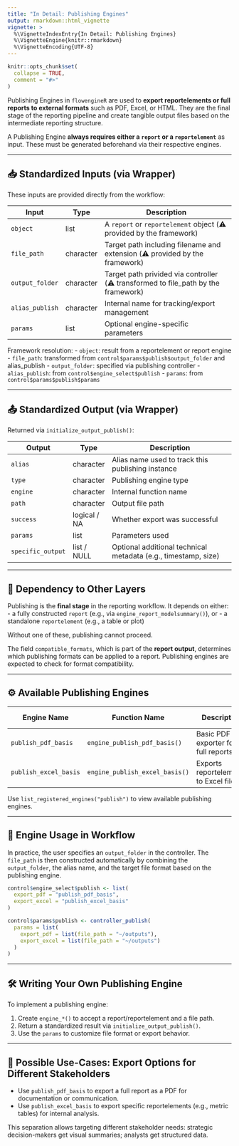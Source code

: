 ```yaml
---
title: "In Detail: Publishing Engines"
output: rmarkdown::html_vignette
vignette: >
  %\VignetteIndexEntry{In Detail: Publishing Engines}
  %\VignetteEngine{knitr::rmarkdown}
  %\VignetteEncoding{UTF-8}
---
```


```r
knitr::opts_chunk$set(
  collapse = TRUE,
  comment = "#>"
)
```

Publishing Engines in `flowengineR` are used to **export reportelements or full reports to external formats** such as PDF, Excel, or HTML. They are the final stage of the reporting pipeline and create tangible output files based on the intermediate reporting structure.

A Publishing Engine **always requires either a `report` or a `reportelement`** as input. These must be generated beforehand via their respective engines.

---

## 📥 Standardized Inputs (via Wrapper)
These inputs are provided directly from the workflow:

| Input             | Type         | Description                                                                     |
|------------------|--------------|---------------------------------------------------------------------------------|
| `object`         | list         | A `report` or `reportelement` object (⚠️ provided by the framework)             |
| `file_path`      | character    | Target path including filename and extension (⚠️ provided by the framework)     |
| `output_folder`  | character    | Target path privided via controller  (⚠️ transformed to file_path by the framework) |
| `alias_publish`  | character    | Internal name for tracking/export management                                    |
| `params`         | list         | Optional engine-specific parameters                                             |

Framework resolution:
- `object`: result from a reportelement or report engine
- `file_path`: transformed from `control$params$publish$output_folder` and alias_publish
- `output_folder`: specified via publishing controller
- `alias_publish`: from `control$engine_select$publish`
- `params`: from `control$params$publish$params`

---

## 📤 Standardized Output (via Wrapper)
Returned via `initialize_output_publish()`:

| Output              | Type         | Description                                                      |
|---------------------|--------------|------------------------------------------------------------------|
| `alias`             | character    | Alias name used to track this publishing instance                |
| `type`              | character    | Publishing engine type                                           |
| `engine`            | character    | Internal function name                                           |
| `path`              | character    | Output file path                                                 |
| `success`           | logical / NA | Whether export was successful                                    |
| `params`            | list         | Parameters used                                                  |
| `specific_output`   | list / NULL  | Optional additional technical metadata (e.g., timestamp, size)  |

---

## 🔗 Dependency to Other Layers

Publishing is the **final stage** in the reporting workflow. It depends on either:
- a fully constructed `report` (e.g., via `engine_report_modelsummary()`), or
- a standalone `reportelement` (e.g., a table or plot)

Without one of these, publishing cannot proceed.

The field `compatible_formats`, which is part of the **report output**, determines which publishing formats can be applied to a report. Publishing engines are expected to check for format compatibility.

---

## ⚙️ Available Publishing Engines

| Engine Name         | Function Name                     | Description                           | Template Path                                                      | Detail Page |
|---------------------|------------------------------------|---------------------------------------|---------------------------------------------------------------------|-------------|
| `publish_pdf_basis` | `engine_publish_pdf_basis()`      | Basic PDF exporter for full reports   | `inst/templates_control/10_a_engine_publish_pdf_basis.R`         | [📄](detail_engine_publish_pdf_basis.html) |
| `publish_excel_basis` | `engine_publish_excel_basis()`   | Exports reportelements to Excel files | `inst/templates_control/10_b_engine_publish_excel_basis.R`       | [📄](detail_engine_publish_excel_basis.html) |

Use `list_registered_engines("publish")` to view available publishing engines.

---

## 🧩 Engine Usage in Workflow

In practice, the user specifies an `output_folder` in the controller. The `file_path` is then constructed automatically by combining the `output_folder`, the alias name, and the target file format based on the publishing engine.

```r
control$engine_select$publish <- list(
  export_pdf = "publish_pdf_basis",
  export_excel = "publish_excel_basis"
)

control$params$publish <- controller_publish(
  params = list(
    export_pdf = list(file_path = "~/outputs"),
    export_excel = list(file_path = "~/outputs")
  )
)
```

---

## 🛠️ Writing Your Own Publishing Engine

To implement a publishing engine:

1. Create `engine_*()` to accept a report/reportelement and a file path.
2. Return a standardized result via `initialize_output_publish()`.
3. Use the `params` to customize file format or export behavior.

---

## 🎯 Possible Use-Cases: Export Options for Different Stakeholders

- Use `publish_pdf_basis` to export a full report as a PDF for documentation or communication.
- Use `publish_excel_basis` to export specific reportelements (e.g., metric tables) for internal analysis.

This separation allows targeting different stakeholder needs: strategic decision-makers get visual summaries; analysts get structured data.
